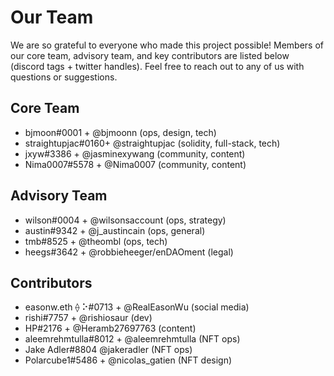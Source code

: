 # Our Team
We are so grateful to everyone who made this project possible! Members of our core team, advisory team, and key contributors are listed below (discord tags + twitter handles). Feel free to reach out to any of us with questions or suggestions.

## Core Team
* bjmoon#0001 + @bjmoonn (ops, design, tech)
* straightupjac#0160+ @straightupjac (solidity, full-stack, tech)
* jxyw#3386 + @jasminexywang (community, content)
* Nima0007#5578 + @Nima0007 (community, content)

## Advisory Team
* wilson#0004 + @wilsonsaccount (ops, strategy)
* austin#9342 + @j_austincain (ops, general)
* tmb#8525 + @theombl (ops, tech)
* heegs#3642 + @robbieheeger/enDAOment (legal)

## Contributors
* easonw.eth ⟠ ⠕#0713 + @RealEasonWu (social media)
* rishi#7757 + @rishiosaur (dev)
* HP#2176 + @Heramb27697763 (content)
* aleemrehmtulla#8012 + @aleemrehmtulla (NFT ops)
* Jake Adler#8804 @jakeradler (NFT ops)
* Polarcube1#5486 + @nicolas_gatien (NFT design)

